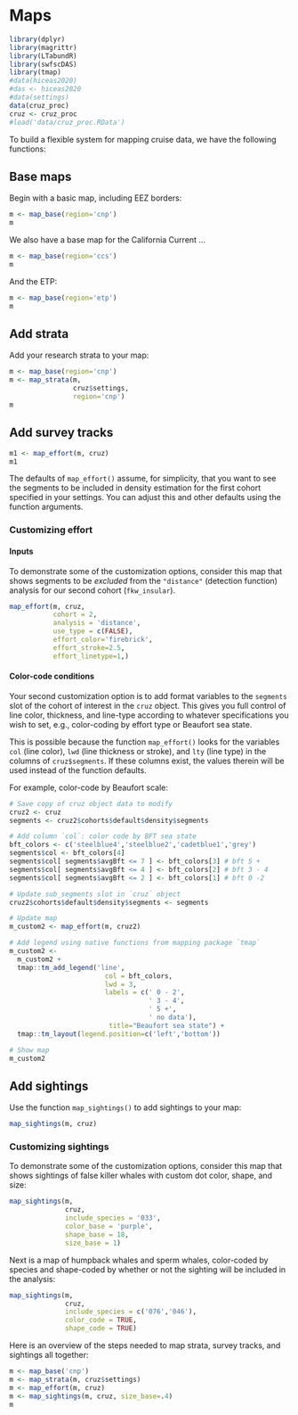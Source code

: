# Maps {#maps}

```r
library(dplyr)
library(magrittr)
library(LTabundR)
library(swfscDAS)
library(tmap)
#data(hiceas2020)
#das <- hiceas2020
#data(settings)
data(cruz_proc)
cruz <- cruz_proc
#load('data/cruz_proc.RData')
```

To build a flexible system for mapping cruise data, we have the following functions:  

## Base maps {-}  

Begin with a basic map, including EEZ borders:  

```r
m <- map_base(region='cnp')
m
```

We also have a base map for the California Current ... 

```r
m <- map_base(region='ccs')
m
```

And the ETP:  

```r
m <- map_base(region='etp')
m
```

## Add strata {-}  

Add your research strata to your map: 

```r
m <- map_base(region='cnp')
m <- map_strata(m, 
                cruz$settings, 
                region='cnp')
m
```

## Add survey tracks {-}  

```r
m1 <- map_effort(m, cruz)
m1
```

The defaults of `map_effort()` assume, for simplicity, that you want to see the segments to be included in density estimation for the first cohort specified in your settings.  You can adjust this and other defaults using the function arguments. 

### Customizing effort {-}  

#### Inputs  {-}  

To demonstrate some of the customization options, consider this map that shows segments to be *excluded* from the `"distance"` (detection function) analysis for our second cohort (`fkw_insular`).

```r
map_effort(m, cruz,
           cohort = 2,
           analysis = 'distance',
           use_type = c(FALSE),
           effort_color='firebrick',
           effort_stroke=2.5,
           effort_linetype=1,)
```


#### Color-code conditions {-}  

Your second customization option is to add format variables to the `segments` slot of the cohort of interest in the `cruz` object. This gives you full control of line color, thickness, and line-type according to whatever specifications you wish to set, e.g., color-coding by effort type or Beaufort sea state.  

This is possible because the function `map_effort()` looks for the variables `col` (line color), `lwd` (line thickness or stroke), and `lty` (line type) in the columns of `cruz$segments`. If these columns exist, the values therein will be used instead of the function defaults.  

For example, color-code by Beaufort scale:

```r
# Save copy of cruz object data to modify
cruz2 <- cruz
segments <- cruz2$cohorts$default$density$segments

# Add column `col`: color code by BFT sea state
bft_colors <- c('steelblue4','steelblue2','cadetblue1','grey')
segments$col <- bft_colors[4]
segments$col[ segments$avgBft <= 7 ] <- bft_colors[3] # bft 5 +
segments$col[ segments$avgBft <= 4 ] <- bft_colors[2] # bft 3 - 4
segments$col[ segments$avgBft <= 2 ] <- bft_colors[1] # bft 0 -2

# Update sub_segments slot in `cruz` object
cruz2$cohorts$default$density$segments <- segments

# Update map 
m_custom2 <- map_effort(m, cruz2)

# Add legend using native functions from mapping package `tmap`
m_custom2 <- 
  m_custom2 + 
  tmap::tm_add_legend('line', 
	                    col = bft_colors,
	                    lwd = 3,
	                    labels = c(' 0 - 2', 
	                               ' 3 - 4', 
	                               ' 5 +', 
	                               ' no data'),
	                     title="Beaufort sea state") +
  tmap::tm_layout(legend.position=c('left','bottom'))

# Show map
m_custom2
```

## Add sightings {-}  

Use the function `map_sightings()` to add sightings to your map:  

```r
map_sightings(m, cruz)
```

### Customizing sightings {-}  

To demonstrate some of the customization options, consider this map that shows sightings of false killer whales with custom dot color, shape, and size: 

```r
map_sightings(m,
              cruz,
              include_species = '033',
              color_base = 'purple',
              shape_base = 18,
              size_base = 1)
```

Next is a map of humpback whales and sperm whales, color-coded by species and shape-coded by whether or not the sighting will be included in the analysis: 

```r
map_sightings(m, 
              cruz,
              include_species = c('076','046'),
              color_code = TRUE,
              shape_code = TRUE)
```

Here is an overview of the steps needed to map strata, survey tracks, and sightings all together:

```r
m <- map_base('cnp') 
m <- map_strata(m, cruz$settings)
m <- map_effort(m, cruz)
m <- map_sightings(m, cruz, size_base=.4)
m 
```
